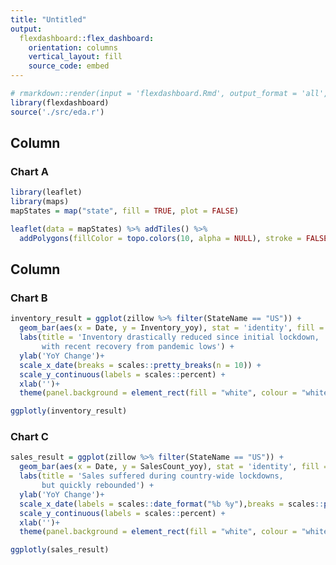 ```yaml
---
title: "Untitled"
output: 
  flexdashboard::flex_dashboard:
    orientation: columns
    vertical_layout: fill
    source_code: embed
---
```


```r
# rmarkdown::render(input = 'flexdashboard.Rmd', output_format = 'all',output_dir = './doc', output_file = 'index.html')
library(flexdashboard)
source('./src/eda.r')
```

Column {data-width=600}
-----------------------------------------------------------------------

### Chart A

```r
library(leaflet)
library(maps)
mapStates = map("state", fill = TRUE, plot = FALSE)

leaflet(data = mapStates) %>% addTiles() %>%
  addPolygons(fillColor = topo.colors(10, alpha = NULL), stroke = FALSE)
```

Column {data-width=350}
-----------------------------------------------------------------------

### Chart B

```r
inventory_result = ggplot(zillow %>% filter(StateName == "US")) + 
  geom_bar(aes(x = Date, y = Inventory_yoy), stat = 'identity', fill = 'orange') + 
  labs(title = 'Inventory drastically reduced since initial lockdown,
       with recent recovery from pandemic lows') +
  ylab('YoY Change')+
  scale_x_date(breaks = scales::pretty_breaks(n = 10)) +
  scale_y_continuous(labels = scales::percent) + 
  xlab('')+
  theme(panel.background = element_rect(fill = "white", colour = "white"))

ggplotly(inventory_result)
```

### Chart C

```r
sales_result = ggplot(zillow %>% filter(StateName == "US")) + 
  geom_bar(aes(x = Date, y = SalesCount_yoy), stat = 'identity', fill = 'dodgerblue') + 
  labs(title = 'Sales suffered during country-wide lockdowns, 
       but quickly rebounded') +
  ylab('YoY Change')+
  scale_x_date(labels = scales::date_format("%b %y"),breaks = scales::pretty_breaks(n = 10)) +
  scale_y_continuous(labels = scales::percent) + 
  xlab('')+
  theme(panel.background = element_rect(fill = "white", colour = "white"))

ggplotly(sales_result)
```

